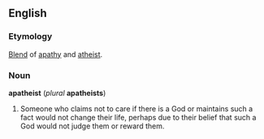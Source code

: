 ==English==
===Etymology===
[[Blend]] of [[apathy]] and [[atheist]].

===Noun===
'''apatheist''' (''plural'' '''apatheists''')

#Someone who claims not to care if there is a God or maintains such a fact would not change their life, perhaps due to their belief that such a God would not judge them or reward them.

{{protologism}}